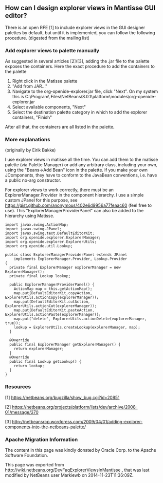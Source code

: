 <!--

    Licensed to the Apache Software Foundation (ASF) under one
    or more contributor license agreements.  See the NOTICE file
    distributed with this work for additional information
    regarding copyright ownership.  The ASF licenses this file
    to you under the Apache License, Version 2.0 (the
    "License"); you may not use this file except in compliance
    with the License.  You may obtain a copy of the License at

      http://www.apache.org/licenses/LICENSE-2.0

    Unless required by applicable law or agreed to in writing,
    software distributed under the License is distributed on an
    "AS IS" BASIS, WITHOUT WARRANTIES OR CONDITIONS OF ANY
    KIND, either express or implied.  See the License for the
    specific language governing permissions and limitations
    under the License.

-->

==How can I design explorer views in Mantisse GUI editor?==
There is an open RFE [1] to include explorer views in the GUI designer palettes by default, but until it is implemented, you can follow the following procedure. (digested from the mailing list)

===Add explorer views to palette manually===

As suggested in several articles [2]/[3], adding the .jar
file to the palette exposes the containers. Here the exact procedure to add the containers to the palette

# Right click in the Matisse palette
#"Add from JAR..."
# Navigate to the org-openide-explorer.jar file, click "Next". On my system this is C:\Program\ Files\NetBeans\8.0.1\platform\modules\org-openide-explorer.jar
# Select available components, "Next"
# Select the destination palette category in which to add the explorer containers, "Finish"

After all that, the containers are all listed in the palette.


===More explanations ===
(originally by Eirik Bakke)

I use explorer views in matisse all the time. You can add them to the
matisse palette (via Palette Manager) or add any arbitrary class,
including your own, using the "Beans->Add Bean" icon in the palette. If
you make your own JComponents, they have to conform to the JavaBean
conventions, i.e. have a public no-arg constructor.

For explorer views to work correctly, there must be an
ExplorerManager.Provider in the component hierarchy. I use a simple custom
JPanel for this purpose, see
https://gist.github.com/anonymous/402e6d9956a77feaac60 (feel free to use).
This "ExplorerManagerProviderPanel" can also be added to the hierarchy
using Matisse.

<pre>
import javax.swing.ActionMap;
import javax.swing.JPanel;
import javax.swing.text.DefaultEditorKit;
import org.openide.explorer.ExplorerManager;
import org.openide.explorer.ExplorerUtils;
import org.openide.util.Lookup;

public class ExplorerManagerProviderPanel extends JPanel
    implements ExplorerManager.Provider, Lookup.Provider
{
  private final ExplorerManager explorerManager = new ExplorerManager();
  private final Lookup lookup;

  public ExplorerManagerProviderPanel() {
    ActionMap map = this.getActionMap();
    map.put(DefaultEditorKit.copyAction, ExplorerUtils.actionCopy(explorerManager));
    map.put(DefaultEditorKit.cutAction, ExplorerUtils.actionCut(explorerManager));
    map.put(DefaultEditorKit.pasteAction, ExplorerUtils.actionPaste(explorerManager));
    map.put("delete", ExplorerUtils.actionDelete(explorerManager, true));
    lookup = ExplorerUtils.createLookup(explorerManager, map);
  }

  @Override
  public final ExplorerManager getExplorerManager() {
    return explorerManager;
  }
  @Override
  public final Lookup getLookup() {
    return lookup;
  }
}
</pre>
===Resources===
[1] https://netbeans.org/bugzilla/show_bug.cgi?id=20851

[2] https://netbeans.org/projects/platform/lists/dev/archive/2008-01/message/370

[3] http://netbeansrcp.wordpress.com/2009/04/01/adding-explorer-components-into-the-netbeans-palette/

===Apache Migration Information===

The content in this page was kindly donated by Oracle Corp. to the
Apache Software Foundation.

This page was exported from http://wiki.netbeans.org/DevFaqExplorerViewsInMantisse , 
that was last modified by NetBeans user Markiewb 
on 2014-11-23T11:36:09Z.

